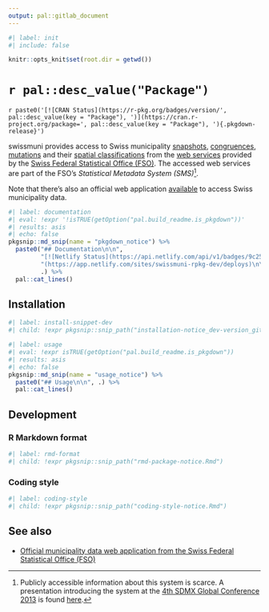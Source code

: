 ```yaml
---
output: pal::gitlab_document
---
```


```r
#| label: init
#| include: false

knitr::opts_knit$set(root.dir = getwd())
```

# `r pal::desc_value("Package")`

`r paste0('[![CRAN Status](https://r-pkg.org/badges/version/', pal::desc_value(key = "Package"), ')](https://cran.r-project.org/package=', pal::desc_value(key = "Package"), '){.pkgdown-release}')`

swissmuni provides access to Swiss municipality [snapshots](https://sms.bfs.admin.ch/WcfBFSSpecificService.svc/AnonymousRest/communes/snapshots),
[congruences](https://sms.bfs.admin.ch/WcfBFSSpecificService.svc/AnonymousRest/communes/correspondances),
[mutations](https://sms.bfs.admin.ch/WcfBFSSpecificService.svc/AnonymousRest/communes/mutations) and their [spatial
classifications](https://sms.bfs.admin.ch/WcfBFSSpecificService.svc/AnonymousRest/communes/levels) from the [web
services](https://www.bfs.admin.ch/bfs/de/home/dienstleistungen/forschung/api/api-gemeinde.assetdetail.15224054.html) provided by the [Swiss Federal Statistical
Office (FSO)](https://www.bfs.admin.ch/bfs/en/home.html). The accessed web services are part of the FSO's *Statistical Metadata System (SMS)*[^1].

Note that there's also an official web application [available](https://www.agvchapp.bfs.admin.ch/de/communes/query) to access Swiss municipality data.

```r
#| label: documentation
#| eval: !expr '!isTRUE(getOption("pal.build_readme.is_pkgdown"))'
#| results: asis
#| echo: false
pkgsnip::md_snip(name = "pkgdown_notice") %>%
  paste0("## Documentation\n\n",
         "[![Netlify Status](https://api.netlify.com/api/v1/badges/9c255431-9f12-4bd9-a169-a7be1e23b985/deploy-status)]",
         "(https://app.netlify.com/sites/swissmuni-rpkg-dev/deploys)\n\n",
         .) %>%
  pal::cat_lines()
```

[^1]: Publicly accessible information about this system is scarce. A presentation introducing the system at the [4th SDMX Global Conference
    2013](https://sdmx.org/?sdmx_events=4th-sdmx-global-conference) is found
    [here](https://web.archive.org/web/20200615113441/https://www.oecd.org/sdd/SDMX%202013%20Session%203.7%20-%20A%20statistical%20metadata%20system%20based%20on%20SDMX.pdf).

## Installation

```r
#| label: install-snippet-dev
#| child: !expr pkgsnip::snip_path("installation-notice_dev-version_gitlab.Rmd")
```

```r
#| label: usage
#| eval: !expr isTRUE(getOption("pal.build_readme.is_pkgdown"))
#| results: asis
#| echo: false
pkgsnip::md_snip(name = "usage_notice") %>%
  paste0("## Usage\n\n", .) %>%
  pal::cat_lines()
```

## Development

### R Markdown format

```r
#| label: rmd-format
#| child: !expr pkgsnip::snip_path("rmd-package-notice.Rmd")
```

### Coding style

```r
#| label: coding-style
#| child: !expr pkgsnip::snip_path("coding-style-notice.Rmd")
```

## See also

-   [Official municipality data web application from the Swiss Federal Statistical Office (FSO)](https://www.agvchapp.bfs.admin.ch/de/communes/query)
